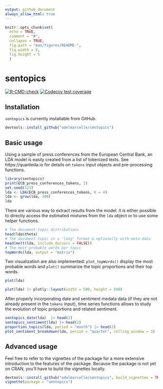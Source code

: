 ```yaml
---
output: github_document
always_allow_html: true
---
```


<!-- README.md is generated from README.Rmd. Please edit that file -->

```r
knitr::opts_chunk$set(
  echo = TRUE,
  comment = "#",
  collapse = TRUE,
  fig.path = "man/figures/README-",
  fig.width = 8,
  fig.height = 5
  )
```

# sentopics

<!-- badges: start -->
[![R-CMD-check](https://github.com/odelmarcelle/sentopics/workflows/R-CMD-check/badge.svg)](https://github.com/odelmarcelle/sentopics/actions)
[![Codecov test coverage](https://codecov.io/gh/odelmarcelle/sentopics/branch/master/graph/badge.svg?token=V6M82L4ZCX)](https://codecov.io/gh/odelmarcelle/sentopics?branch=master)
<!-- badges: end -->

## Installation

`sentopics` is currently installable from GitHub.

``` r
devtools::install_github("odelmarcelle/sentopics") 
```


## Basic usage

Using a sample of press conferences from the European Central Bank, an LDA model is easily created from a list of tokenized texts. See https://quanteda.io for details on `tokens` input objects and pre-processing functions.

``` r
library(sentopics)
print(ECB_press_conferences_tokens, 2)
set.seed(123)
lda <- LDA(ECB_press_conferences_tokens, K = 4)
lda <- grow(lda, 100)
lda
```

There are various way to extract results from the model: it is either possible to directly access the estimated mixtures from the `lda` object or to use some helper functions.

```r
# The document-topic distributions
head(lda$theta) 
# The document-topic in a 'long' format & optionally with meta-data
head(melt(lda, include_docvars = FALSE))
# The most probable words per topic
topWords(lda, output = "matrix") 
```

Two visualization are also implemented: `plot_topWords()` display the most probable words and `plot()` summarize the topic proportions and their top words.
```r
plot(lda)
```
```r
plot(lda) |> plotly::layout(width = 500, height = 500)
```



After properly incorporating date and sentiment medata data (if they are not already present in the `tokens` input), time series functions allows to study the evolution of topic proportions and related sentiment.

```r
sentopics_date(lda)  |> head(2)
sentopics_sentiment(lda) |> head(2)
proportion_topics(lda, period = "month") |> head(2)
plot_sentiment_breakdown(lda, period = "quarter", rolling_window = 3)
```

## Advanced usage

Feel free to refer to the vignettes of the package for a more extensive introduction to the features of the package. Because the package is not yet on CRAN, you'll have to build the vignettes locally.

```r
devtools::install_github("odelmarcelle/sentopics", build_vignettes = TRUE)
vignette(package = "sentopics")
```

